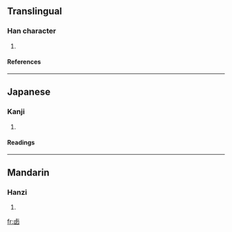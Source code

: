 ==Translingual==
===Han character===
{{Han char|rn=25|rad=卜|as=06|sn=8|four=|canj=卜田大大 (YWKK)}}
# {{defn|Han}}
====References====
{{Han ref|kx=0158.110|dkj=02796|hdz=10094.100|uh=5365|ud=21349}}
----
==Japanese==
===Kanji===
{{ja-kanji|grade=|rs=卜06}}
# {{defn|Japanese}} 
====Readings====
{{ja-readings|on=[[せい]] (sei)|kun=}}
----
==Mandarin==
===Hanzi===
{{cmn-hanzi|pin=[[xī]] (xi1)|wg=hsi<sup>1</sup>}}
# {{defn|Mandarin}}

[[fr:卥]]